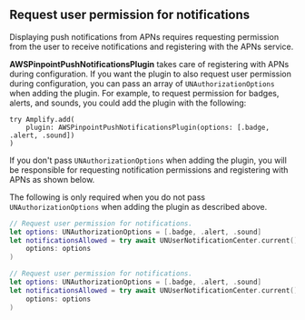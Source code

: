 ## Request user permission for notifications

Displaying push notifications from APNs requires requesting permission from the user to receive notifications and registering with the APNs service. 

**AWSPinpointPushNotificationsPlugin** takes care of registering with APNs during configuration. If you want the plugin to also request user permission during configuration, you can pass an array of `UNAuthorizationOptions` when adding the plugin. For example, to request permission for badges, alerts, and sounds, you could add the plugin with the following:
```
try Amplify.add(
    plugin: AWSPinpointPushNotificationsPlugin(options: [.badge, .alert, .sound])
)
```

If you don't pass `UNAuthorizationOptions` when adding the plugin, you will be responsible for requesting notification permissions and registering with APNs as shown below.

<Callout>

The following is only required when you do not pass `UNAuthorizationOptions` when adding the plugin as described above.

</Callout>

<BlockSwitcher>
<Block name="iOS">

```swift
// Request user permission for notifications.
let options: UNAuthorizationOptions = [.badge, .alert, .sound]
let notificationsAllowed = try await UNUserNotificationCenter.current().requestAuthorization(
    options: options
)
```

</Block>
<Block name="macOS">

```swift
// Request user permission for notifications.
let options: UNAuthorizationOptions = [.badge, .alert, .sound]
let notificationsAllowed = try await UNUserNotificationCenter.current().requestAuthorization(
    options: options
)
```

</Block>
</BlockSwitcher>
